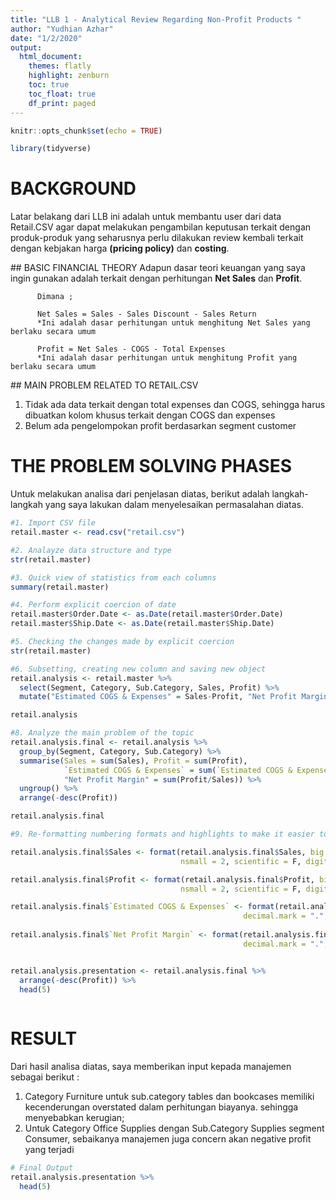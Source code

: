---
title: "LLB 1 - Analytical Review Regarding Non-Profit Products "
author: "Yudhian Azhar"
date: "1/2/2020"
output:
  html_document:
    themes: flatly
    highlight: zenburn
    toc: true
    toc_float: true
    df_print: paged
---

```{r setup, include=FALSE}
knitr::opts_chunk$set(echo = TRUE)
```

```{r message=FALSE, warning=FALSE}
library(tidyverse)
```

# BACKGROUND

Latar belakang dari LLB ini adalah untuk membantu user dari data Retail.CSV agar dapat melakukan pengambilan keputusan
terkait dengan produk-produk yang seharusnya perlu dilakukan review kembali terkait dengan kebjakan harga **(pricing policy)**
dan **costing**.

  ## BASIC FINANCIAL THEORY
  Adapun dasar teori keuangan yang saya ingin gunakan adalah terkait dengan perhitungan **Net Sales** dan **Profit**.

          Dimana ;
          
          Net Sales = Sales - Sales Discount - Sales Return
          *Ini adalah dasar perhitungan untuk menghitung Net Sales yang berlaku secara umum
          
          Profit = Net Sales - COGS - Total Expenses
          *Ini adalah dasar perhitungan untuk menghitung Profit yang berlaku secara umum


  ## MAIN PROBLEM RELATED TO RETAIL.CSV

  1. Tidak ada data terkait dengan total expenses dan COGS, sehingga harus dibuatkan kolom khusus terkait dengan COGS dan expenses
  2. Belum ada pengelompokan profit berdasarkan segment customer



# THE PROBLEM SOLVING PHASES

Untuk melakukan analisa dari penjelasan diatas, berikut adalah langkah-langkah yang saya lakukan dalam menyelesaikan permasalahan
diatas.

```{r}

#1. Import CSV file
retail.master <- read.csv("retail.csv")

#2. Analayze data structure and type
str(retail.master)  

#3. Quick view of statistics from each columns
summary(retail.master) 

#4. Perform explicit coercion of date
retail.master$Order.Date <- as.Date(retail.master$Order.Date)
retail.master$Ship.Date <- as.Date(retail.master$Ship.Date)

#5. Checking the changes made by explicit coercion
str(retail.master) 

#6. Subsetting, creating new column and saving new object
retail.analysis <- retail.master %>% 
  select(Segment, Category, Sub.Category, Sales, Profit) %>% 
  mutate("Estimated COGS & Expenses" = Sales-Profit, "Net Profit Margin" = Profit/Sales) 

retail.analysis

#8. Analyze the main problem of the topic 
retail.analysis.final <- retail.analysis %>% 
  group_by(Segment, Category, Sub.Category) %>% 
  summarise(Sales = sum(Sales), Profit = sum(Profit), 
            `Estimated COGS & Expenses` = sum(`Estimated COGS & Expenses`),
            "Net Profit Margin" = sum(Profit/Sales)) %>% 
  ungroup() %>% 
  arrange(-desc(Profit))

retail.analysis.final

#9. Re-formatting numbering formats and highlights to make it easier to be readed

retail.analysis.final$Sales <- format(retail.analysis.final$Sales, big.mark = ",", decimal.mark = ".",
                                      nsmall = 2, scientific = F, digits = 2)

retail.analysis.final$Profit <- format(retail.analysis.final$Profit, big.mark = ",", decimal.mark = ".",
                                      nsmall = 2, scientific = F, digits = 2)

retail.analysis.final$`Estimated COGS & Expenses` <- format(retail.analysis.final$`Estimated COGS & Expenses`, big.mark = ",",
                                                    decimal.mark = ".", nsmall = 2, scientific = F, digits = 2)
                                      
retail.analysis.final$`Net Profit Margin` <- format(retail.analysis.final$`Net Profit Margin`, big.mark = ",",
                                                    decimal.mark = ".", nsmall = 2, scientific = F, digits = 2)


retail.analysis.presentation <- retail.analysis.final %>% 
  arrange(-desc(Profit)) %>% 
  head(5)
  

```


# RESULT
  Dari hasil analisa diatas, saya memberikan input kepada manajemen sebagai berikut :
  
  1. Category Furniture untuk sub.category tables dan bookcases memiliki kecenderungan overstated dalam perhitungan biayanya.
  sehingga menyebabkan kerugian;
  2. Untuk Category Office Supplies dengan Sub.Category Supplies segment Consumer, sebaikanya manajemen juga concern akan negative profit yang terjadi


```{r}
# Final Output
retail.analysis.presentation %>% 
  head(5)

```










